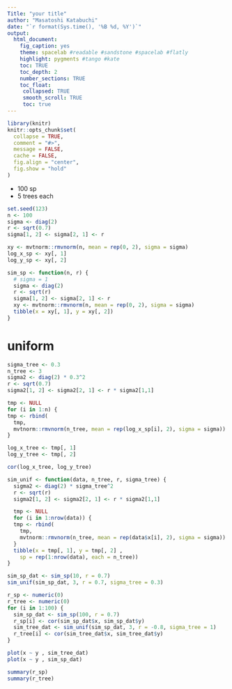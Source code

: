 ```yaml
---
Title: "your title"
author: "Masatoshi Katabuchi"
date: "`r format(Sys.time(), '%B %d, %Y')`"
output:
  html_document:
    fig_caption: yes
    theme: spacelab #readable #sandstone #spacelab #flatly
    highlight: pygments #tango #kate
    toc: TRUE
    toc_depth: 2
    number_sections: TRUE
    toc_float:
     collapsed: TRUE
     smooth_scroll: TRUE
     toc: true
---
```


```r
library(knitr)
knitr::opts_chunk$set(
  collapse = TRUE,
  comment = "#>",
  message = FALSE,
  cache = FALSE,
  fig.align = "center",
  fig.show = "hold"
)
```

- 100 sp
- 5 trees each

```r
set.seed(123)
n <- 100
sigma <- diag(2)
r <- sqrt(0.7)
sigma[1, 2] <- sigma[2, 1] <- r

xy <- mvtnorm::rmvnorm(n, mean = rep(0, 2), sigma = sigma)
log_x_sp <- xy[, 1]
log_y_sp <- xy[, 2]
```

```r
sim_sp <- function(n, r) {
  # sigma = 1
  sigma <- diag(2)
  r <- sqrt(r)
  sigma[1, 2] <- sigma[2, 1] <- r
  xy <- mvtnorm::rmvnorm(n, mean = rep(0, 2), sigma = sigma)
  tibble(x = xy[, 1], y = xy[, 2])
}
```

# uniform

```r
sigma_tree <- 0.3
n_tree <- 3
sigma2 <- diag(2) * 0.3^2
r <- sqrt(0.7)
sigma2[1, 2] <- sigma2[2, 1] <- r * sigma2[1,1]

tmp <- NULL
for (i in 1:n) {
tmp <- rbind(
  tmp,
  mvtnorm::rmvnorm(n_tree, mean = rep(log_x_sp[i], 2), sigma = sigma))
}

log_x_tree <- tmp[, 1]
log_y_tree <- tmp[, 2]

cor(log_x_tree, log_y_tree)
```

```r
sim_unif <- function(data, n_tree, r, sigma_tree) {
  sigma2 <- diag(2) * sigma_tree^2
  r <- sqrt(r)
  sigma2[1, 2] <- sigma2[2, 1] <- r * sigma2[1,1]

  tmp <- NULL
  for (i in 1:nrow(data)) {
  tmp <- rbind(
    tmp,
    mvtnorm::rmvnorm(n_tree, mean = rep(data$x[i], 2), sigma = sigma))
  }
  tibble(x = tmp[, 1], y = tmp[, 2] ,
    sp = rep(1:nrow(data), each = n_tree))
}

sim_sp_dat <- sim_sp(10, r = 0.7)
sim_unif(sim_sp_dat, 3, r = 0.7, sigma_tree = 0.3)
```

```r

r_sp <- numeric(0)
r_tree <- numeric(0)
for (i in 1:100) {
  sim_sp_dat <- sim_sp(100, r = 0.7)
  r_sp[i] <- cor(sim_sp_dat$x, sim_sp_dat$y)
  sim_tree_dat <- sim_unif(sim_sp_dat, 3, r = -0.8, sigma_tree = 1)
  r_tree[i] <- cor(sim_tree_dat$x, sim_tree_dat$y)
}

plot(x ~ y , sim_tree_dat)
plot(x ~ y , sim_sp_dat)

summary(r_sp)
summary(r_tree)

```

